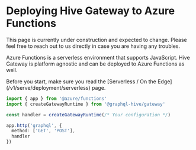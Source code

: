 
# Deploying Hive Gateway to Azure Functions

<Callout>
  This page is currently under construction and expected to change. Please feel free to reach out to
  us directly in case you are having any troubles.
</Callout>

Azure Functions is a serverless environment that supports JavaScript. Hive Gateway is platform
agnostic and can be deployed to Azure Functions as well.

<Callout>
  Before you start, make sure you read the [Serverless / On the
  Edge](/v1/serve/deployment/serverless) page.
</Callout>

```ts
import { app } from '@azure/functions'
import { createGatewayRuntime } from '@graphql-hive/gateway'

const handler = createGatewayRuntime(/* Your configuration */)

app.http('graphql', {
  method: ['GET', 'POST'],
  handler
})
```
